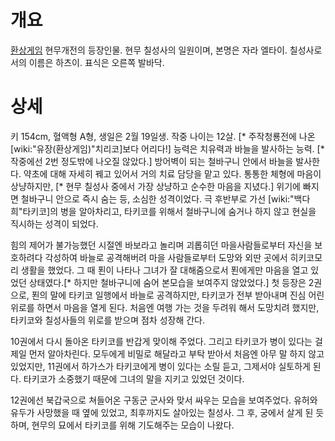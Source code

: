 = 개요 =
[[환상게임]] 현무개전의 등장인물.
현무 칠성사의 일원이며, 본명은 자라 엘타이. 칠성사로서의 이름은 하츠이. 표식은 오른쪽 발바닥.

= 상세 =
키 154cm, 혈액형 A형, 생일은 2월 19일생. 작중 나이는 12살. [* 주작청룡전에 나온 [wiki:"유장(환상게임)"치리코]보다 어리다!] 능력은 치유력과 바늘을 발사하는 능력. [* 작중에선 2번 정도밖에 나오질 않았다.]
방어벽이 되는 철바구니 안에서 바늘을 발사한다. 약초에 대해 자세히 꿰고 있어서 거의 치료 담당을 맡고 있다. 통통한 체형에 마음이 상냥하지만, [* 현무 칠성사 중에서 가장 상냥하고 순수한 마음을 지녔다.] 위기에 빠지면 철바구니 안으로 즉시 숨는 등, 소심한 성격이었다. 극 후반부로 가선 [wiki:"백다희"타키코]의 병을 알아차리고, 타키코를 위해서 철바구니에 숨거나 하지 않고 현실을 직시하는 성격이 되었다.

힘의 제어가 불가능했던 시절엔 바보라고 놀리며 괴롭히던 마을사람들로부터 자신을 보호하려다 각성하여 바늘로 공격해버려 마을 사람들로부터 도망와 외딴 곳에서 히키코모리 생활을 했었다. 그 때 푄이 나타나 그녀가 잘 대해줌으로서 푄에게만 마음을 열고 있었던 상태였다.[* 하지만 철바구니에 숨어 본모습을 보여주지 않았었다.] 첫 등장은 2권으로, 푄의 말에 타키코 일행에서 바늘로 공격하지만, 타키코가 전부 받아내며 진심 어린 위로를 하면서 마음을 열게 된다. 처음엔 여행 가는 것을 두려워 해서 도망치려 했지만, 타키코와 칠성사들의 위로를 받으며 점차 성장해 간다.

10권에서 다시 돌아온 타키코를 반갑게 맞이해 주었다. 그리고 타키코가 병이 있다는 걸 제일 먼저 알아차린다. 모두에게 비밀로 해달라고 부탁 받아서 처음엔 아무 말 하지 않고 있었지만, 11권에서 하가스가 타키코에게 병이 있다는 소릴 듣고, 그제서야 실토하게 된다. 타키코가 소중했기 때문에 그녀의 말을 지키고 있었던 것이다.

12권에선 북갑국으로 쳐들어온 구동군 군사와 맞서 싸우는 모습을 보여주었다. 유허와 유두가 사망했을 때 옆에 있었고, 최후까지도 살아있는 칠성사. 그 후, 궁에서 살게 된 듯 하며, 현무의 묘에서 타키코를 위해 기도해주는 모습이 나왔다.
